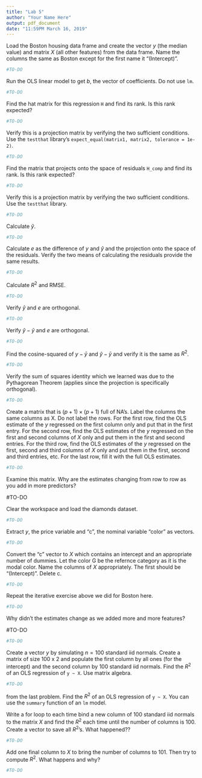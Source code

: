 ```yaml
---
title: "Lab 5"
author: "Your Name Here"
output: pdf_document
date: "11:59PM March 16, 2019"
---
```


Load the Boston housing data frame and create the vector $y$ (the median value) and matrix $X$ (all other features) from the data frame. Name the columns the same as Boston except for the first name it "(Intercept)".

```r
#TO-DO
```

Run the OLS linear model to get $b$, the vector of coefficients. Do not use `lm`.

```r
#TO-DO
```

Find the hat matrix for this regression `H` and find its rank. Is this rank expected?

```r
#TO-DO
```

Verify this is a projection matrix by verifying the two sufficient conditions. Use the `testthat` library's `expect_equal(matrix1, matrix2, tolerance = 1e-2)`.

```r
#TO-DO
```

Find the matrix that projects onto the space of residuals `H_comp` and find its rank. Is this rank expected?

```r
#TO-DO
```

Verify this is a projection matrix by verifying the two sufficient conditions. Use the `testthat` library.

```r
#TO-DO
```

Calculate $\hat{y}$.

```r
#TO-DO
```

Calculate $e$ as the difference of $y$ and $\hat{y}$ and the projection onto the space of the residuals. Verify the two means of calculating the residuals provide the same results.

```r
#TO-DO
```

Calculate $R^2$ and RMSE.

```r
#TO-DO
```

Verify $\hat{y}$ and $e$ are orthogonal.

```r
#TO-DO
```

Verify $\hat{y} - \bar{y}$ and $e$ are orthogonal.

```r
#TO-DO
```

Find the cosine-squared of $y - \bar{y}$ and $\hat{y} - \bar{y}$ and verify it is the same as $R^2$.

```r
#TO-DO
```

Verify the sum of squares identity which we learned was due to the Pythagorean Theorem (applies since the projection is specifically orthogonal).

```r
#TO-DO
```

Create a matrix that is $(p + 1) \times (p + 1)$ full of NA's. Label the columns the same columns as X. Do not label the rows. For the first row, find the OLS estimate of the $y$ regressed on the first column only and put that in the first entry. For the second row, find the OLS estimates of the $y$ regressed on the first and second columns of $X$ only and put them in the first and second entries. For the third row, find the OLS estimates of the $y$ regressed on the first, second and third columns of $X$ only and put them in the first, second and third entries, etc. For the last row, fill it with the full OLS estimates.

```r
#TO-DO
```

Examine this matrix. Why are the estimates changing from row to row as you add in more predictors?

#TO-DO

Clear the workspace and load the diamonds dataset.

```r
#TO-DO
```

Extract $y$, the price variable and "c", the nominal variable "color" as vectors.

```r
#TO-DO
```

Convert the "c" vector to $X$ which contains an intercept and an appropriate number of dummies. Let the color G be the refernce category as it is the modal color. Name the columns of $X$ appropriately. The first should be "(Intercept)". Delete c.

```r
#TO-DO
```

Repeat the iterative exercise above we did for Boston here.

```r
#TO-DO
```

Why didn't the estimates change as we added more and more features?

#TO-DO


```r
#TO-DO
```

Create a vector $y$ by simulating $n = 100$ standard iid normals. Create a matrix of size 100 x 2 and populate the first column by all ones (for the intercept) and the second column by 100 standard iid normals. Find the $R^2$ of an OLS regression of `y ~ X`. Use matrix algebra.

```r
#TO-DO
```

 from the last problem. Find the $R^2$ of an OLS regression of `y ~ X`. You can use the `summary` function of an `lm` model.

Write a for loop to each time bind a new column of 100 standard iid normals to the matrix $X$ and find the $R^2$ each time until the number of columns is 100. Create a vector to save all $R^2$'s. What happened??


```r
#TO-DO
```

Add one final column to $X$ to bring the number of columns to 101. Then try to compute $R^2$. What happens and why?

```r
#TO-DO
```

